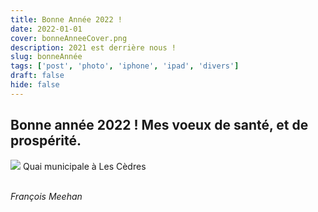 ```yaml
---
title: Bonne Année 2022 !
date: 2022-01-01
cover: bonneAnneeCover.png
description: 2021 est derrière nous !
slug: bonneAnnée
tags: ['post', 'photo', 'iphone', 'ipad', 'divers']
draft: false
hide: false
---
```


## Bonne année 2022 ! Mes voeux de santé, et de prospérité.


<Flex>
  <Card width={[ 256, 320 ]} mx='auto'>
    <Image src='bonneAnnee.PNG'/>
    <Text>
      Quai municipale à Les Cèdres
    </Text>
  </Card>
</Flex>

<br/>
<br/>





*François Meehan*